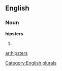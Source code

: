 
==English==

===Noun===
'''hipsters'''

# {{plural of|[[hipster]]}}

[[Category:English plurals]]

[[ar:hipsters]]